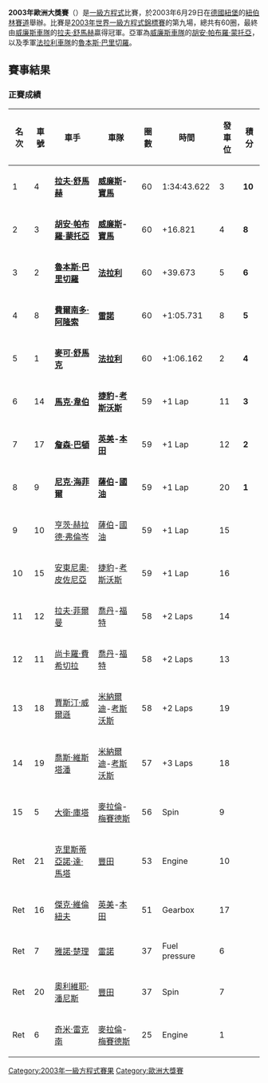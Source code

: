 {{coord|50|20|08|N|6|56|51|E|source:kolossus-nowiki|display=title}}
{{Infobox Grand Prix race report
|Type          = F1
|Grand Prix    = 歐洲
|Country       = Germany
|Fulldate      = 6月29日
|Year          = 2003
|Image         = Nürburgring - Grand-Prix Stecke.svg
|Caption       = 紐伯林賽道
|Race_No       = 9
|Season_No     = 16
|Official name = [[安聯|Allianz]] [[歐洲大獎賽|Grand Prix of Europe]]
|Location      = [[德國|德國]][[紐堡|紐堡]][[紐伯林賽道|紐伯林賽道]]
|Course_mi     = 3.2
|Course_km     = 5.148
|Distance_laps = 60
|Distance_mi   = 192
|Distance_km   = 308.88
|Pole_Driver   = [[奇米·雷克南|奇米·雷克南]]
|Pole_Team     =[[麥拉倫車隊|麥拉倫]]-[[梅賽德斯車隊|梅賽德斯]]
|Pole_Time     = 1:31.523
|Pole_Country  = Finland
|Fast_Driver   = [[奇米·雷克南|奇米·雷克南]]
|Fast_Team     = [[麥拉倫車隊|麥拉倫]]-[[梅賽德斯車隊|梅賽德斯]]
|Fast_Time     = 1:32.621
|Fast_Lap      =
|Fast_Country  = Finland
|First_Driver  = [[拉夫·舒馬赫|拉夫·舒馬赫]]
|First_Team    = [[威廉斯車隊|威廉斯]]-[[寶馬索伯車隊|寶馬]]
|First_Country = Germany
|Second_Driver = [[胡安·帕布羅·蒙托亞|胡安·帕布羅·蒙托亞]]
|Second_Team   = [[威廉斯車隊|威廉斯]]-[[寶馬索伯車隊|寶馬]]
|Second_Country= Colombia
|Third_Driver  = [[魯本斯·巴里切羅|魯本斯·巴里切羅]]
|Third_Team    = [[法拉利車隊|法拉利]]
|Third_Country = Brazil
}}

'''2003年歐洲大獎賽'''（{{lang-en|2003 European Grand Prix}}）是[[一級方程式|一級方程式]]比賽，於2003年6月29日在[[德國|德國]][[紐堡|紐堡]]的[[紐伯林賽道|紐伯林賽道]]舉辦。比賽是[[2003年世界一級方程式錦標賽|2003年世界一級方程式錦標賽]]的第九場，總共有60圈，最終由[[威廉斯車隊|威廉斯車隊]]的[[拉夫·舒馬赫|拉夫·舒馬赫]]贏得冠軍。亞軍為[[威廉斯車隊|威廉斯車隊]]的[[胡安·帕布羅·蒙托亞|胡安·帕布羅·蒙托亞]]，以及季軍[[法拉利車隊|法拉利車隊]]的[[魯本斯·巴里切羅|魯本斯·巴里切羅]]。

== 賽事結果 ==
=== 正賽成績 ===
{| class="wikitable" style="font-size: 95%;"
|-
! 名次!! 車號!! 車手!! 車隊!! 圈數 !! 時間 !! 發車位 !! 積分
|-
! 1
| 4
| {{flagicon|Germany}} '''[[拉夫·舒馬赫|拉夫·舒馬赫]]'''
| '''[[威廉斯車隊|威廉斯]]-[[寶馬索伯車隊|寶馬]]'''
| 60
| 1:34:43.622
| 3
| '''10'''
|-
! 2
| 3
| {{flagicon|Colombia}} '''[[胡安·帕布羅·蒙托亞|胡安·帕布羅·蒙托亞]]'''
| '''[[威廉斯車隊|威廉斯]]-[[寶馬索伯車隊|寶馬]]'''
| 60
| +16.821 
| 4
| '''8'''
|-
! 3
| 2
| {{flagicon|Brazil}} '''[[魯本斯·巴里切羅|魯本斯·巴里切羅]]'''
| '''[[法拉利車隊|法拉利]]'''
| 60
| +39.673 
| 5
| '''6'''
|-
! 4
| 8
| {{flagicon|Spain}} '''[[費爾南多·阿隆索|費爾南多·阿隆索]]'''
| '''[[雷諾車隊|雷諾]]'''
| 60
| +1:05.731 
| 8
| '''5'''
|-
! 5
| 1
| {{flagicon|Germany}} '''[[麥可·舒馬克|麥可·舒馬克]]'''
| '''[[法拉利車隊|法拉利]]'''
| 60
| +1:06.162 
| 2
| '''4'''
|-
! 6
| 14
| {{flagicon|Australia}} '''[[馬克·韋伯|馬克·韋伯]]'''
| '''[[捷豹車隊|捷豹]]-[[考斯沃斯|考斯沃斯]]'''
| 59
| +1 Lap
| 11
| '''3'''
|-
! 7
| 17
| {{flagicon|UK}} '''[[詹森·巴頓|詹森·巴頓]]'''
| '''[[英美車隊|英美]]-[[本田車隊|本田]]'''
| 59
| +1 Lap
| 12
| '''2'''
|-
! 8
| 9
| {{flagicon|Germany}} '''[[尼克·海菲爾|尼克·海菲爾]]'''
| '''[[薩伯車隊|薩伯]]-[[馬來西亞國家石油|國油]]'''
| 59
| +1 Lap
| 20
| '''1'''
|-
! 9
| 10
| {{flagicon|Germany}} [[亨茨·赫拉德·弗倫岑|亨茨·赫拉德·弗倫岑]]
| [[薩伯車隊|薩伯]]-[[馬來西亞國家石油|國油]]
| 59
| +1 Lap
| 15
|  
|-
! 10
| 15
| {{flagicon|Brazil}} [[安東尼奧·皮佐尼亞|安東尼奧·皮佐尼亞]]
| [[捷豹車隊|捷豹]]-[[考斯沃斯|考斯沃斯]]
| 59
| +1 Lap
| 16
|  
|-
! 11
| 12
| {{flagicon|Ireland}} [[拉夫·菲爾曼|拉夫·菲爾曼]]
| [[喬丹車隊|喬丹]]-[[福特汽車|福特]]
| 58
| +2 Laps
| 14
|  
|-
! 12
| 11
| {{flagicon|Italy}} [[尚卡羅·費希切拉|尚卡羅·費希切拉]]
| [[喬丹車隊|喬丹]]-[[福特汽車|福特]]
| 58
| +2 Laps
| 13
|  
|-
! 13
| 18
| {{flagicon|UK}} [[賈斯汀·威爾遜|賈斯汀·威爾遜]]
| [[米納爾迪車隊|米納爾迪]]-[[考斯沃斯|考斯沃斯]]
| 58
| +2 Laps
| 19
|  
|-
! 14
| 19
| {{flagicon|Netherlands}} [[喬斯·維斯塔潘|喬斯·維斯塔潘]]
| [[米納爾迪車隊|米納爾迪]]-[[考斯沃斯|考斯沃斯]]
| 57
| +3 Laps
| 18
|  
|-
! 15
| 5
| {{flagicon|UK}} [[大衛·庫塔_(賽車手)|大衛·庫塔]]
| [[麥拉倫車隊|麥拉倫]]-[[梅賽德斯車隊|梅賽德斯]]
| 56
| Spin
| 9
|  
|-
! Ret
| 21
| {{flagicon|Brazil}} [[克里斯蒂亞諾·達·馬塔|克里斯蒂亞諾·達·馬塔]]
| [[豐田車隊|豐田]]
| 53
| Engine
| 10
|  
|-
! Ret
| 16
| {{flagicon|Canada}} [[傑克·維倫紐夫|傑克·維倫紐夫]]
| [[英美車隊|英美]]-[[本田車隊|本田]]
| 51
| Gearbox
| 17
|  
|-
! Ret
| 7
| {{flagicon|Italy}} [[雅諾·楚理|雅諾·楚理]]
| [[雷諾車隊|雷諾]]
| 37
| Fuel pressure
| 6
|  
|-
! Ret
| 20
| {{flagicon|France}} [[奧利維耶·潘尼斯|奧利維耶·潘尼斯]]
| [[豐田車隊|豐田]]
| 37
| Spin
| 7
|  
|-
! Ret
| 6
| {{flagicon|Finland}} [[奇米·雷克南|奇米·雷克南]]
| [[麥拉倫車隊|麥拉倫]]-[[梅賽德斯車隊|梅賽德斯]]
| 25
| Engine
| 1
|  
|}

{{F1 race report
| Name_of_race            = [[歐洲大獎賽|歐洲大獎賽]] |
  Year_of_race            = 2003
| Previous_race_in_season = [[2003年加拿大大獎賽|2003年加拿大大獎賽]]
| Next_race_in_season     = [[2003年法國大獎賽|2003年法國大獎賽]]
| Previous_year's_race    = [[2002年歐洲大獎賽|2002年歐洲大獎賽]]
| Next_year's_race        = [[2004年歐洲大獎賽|2004年歐洲大獎賽]]
}}

{{F1GP 00-09}}

[[Category:2003年一級方程式賽果|Category:2003年一級方程式賽果]]
[[Category:歐洲大獎賽|Category:歐洲大獎賽]]